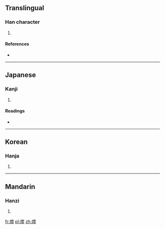 ==Translingual==

===Han character===
{{Han char|rn=86|rad=火|as=09|sn=13|four=|canj=火一月大 (FMBK)}}

# {{defn|Han|sort=火09}}

====References====
* {{Han ref|kx=0677.010|dkj=19197|dj=1087.230|hdz=32216.060|uh=7157|ud=29015}}

----

==Japanese==

===Kanji===
{{ja-kanji|grade=|rs=火09}}

# {{defn|Japanese|sort=火09}}

====Readings====
* {{ja-readings|on=[[だん]] (dan), [[なん]] (nan)|kun=[[あたたか]] (atataka), [[あたためる]] (atatameru)}}

----

==Korean==

===Hanja===
{{ko-hanja|hangeul=난|eumhun=|rv=nan|mr=nan|y=nan}}

# {{defn|Korean|sort=火09}}

----

==Mandarin==

===Hanzi===
{{cmn-hanzi|pin=[[méi]] ([[mei2]]), [[nuǎn]] ([[nuan3]])|wg=mei<sup>2</sup>, nuan<sup>3</sup>}}

# {{defn|Mandarin|sort=火09}}

[[fr:煗]]
[[pl:煗]]
[[zh:煗]]